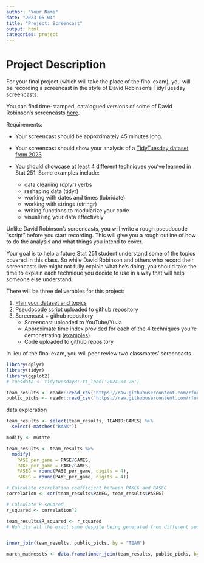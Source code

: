```yaml
---
author: "Your Name"
date: "2023-05-04"
title: "Project: Screencast"
output: html
categories: project
---
```


# Project Description

For your final project (which will take the place of the final exam), you will be recording a screencast in the style of David Robinson's TidyTuesday screencasts.

You can find time-stamped, catalogued versions of some of David Robinson's screencasts [here](https://www.rscreencasts.com/). 

Requirements:

- Your screencast should be approximately 45 minutes long.
- Your screencast should show your analysis of a [TidyTuesday dataset from 2023](https://github.com/rfordatascience/tidytuesday)
- You should showcase at least 4 different techniques you've learned in Stat 251. Some examples include:

    - data cleaning (dplyr) verbs
    - reshaping data (tidyr)
    - working with dates and times (lubridate)
    - working with strings (stringr)
    - writing functions to modularize your code
    - visualizing your data effectively
    
Unlike David Robinson's screencasts, you will write a rough pseudocode "script" before you start recording. 
This will give you a rough outline of how to do the analysis and what things you intend to cover.

Your goal is to help a future Stat 251 student understand some of the topics covered in this class. 
So while David Robinson and others who record their screencasts live might not fully explain what he's doing, you should take the time to explain each technique you decide to use in a way that will help someone else understand.


There will be three deliverables for this project:

1. [Plan your dataset and topics](Dataset-Topics.qmd)
2. [Pseudocode script](pseudocode.qmd) uploaded to github repository
3. Screencast + github repository
    - Screencast uploaded to YouTube/YuJa
    - Approximate time index provided for each of the 4 techniques you're demonstrating ([examples](https://www.rscreencasts.com/))
    - Code uploaded to github repository

In lieu of the final exam, you will peer review two classmates' screencasts. 


```r
library(dplyr)
library(tidyr)
library(ggplot2)
# tuesdata <- tidytuesdayR::tt_load('2024-03-26')

team_results <- readr::read_csv('https://raw.githubusercontent.com/rfordatascience/tidytuesday/master/data/2024/2024-03-26/team-results.csv', show_col_types = F)
public_picks <- readr::read_csv('https://raw.githubusercontent.com/rfordatascience/tidytuesday/master/data/2024/2024-03-26/public-picks.csv', show_col_types = F)
```

data exploration
```r
team_results <- select(team_results, TEAMID:GAMES) %>%
  select(-matches("RANK"))

modify <- mutate

team_results <- team_results %>%
  modify(
    PASE_per_game = PASE/GAMES,
    PAKE_per_game = PAKE/GAMES,
    PASEG = round(PASE_per_game, digits = 4),
    PAKEG = round(PAKE_per_game, digits = 4))

# Calculate correlation coefficient between PAKEG and PASEG
correlation <- cor(team_results$PAKEG, team_results$PASEG)

# Calculate R squared
r_squared <- correlation^2

team_results$R_squared <- r_squared
# Huh its all the exact same despite being generated from different sources


inner_join(team_results, public_picks, by = "TEAM")

```

```r
march_madnessts <- data.frame(inner_join(team_results, public_picks, by = "TEAM"))


```